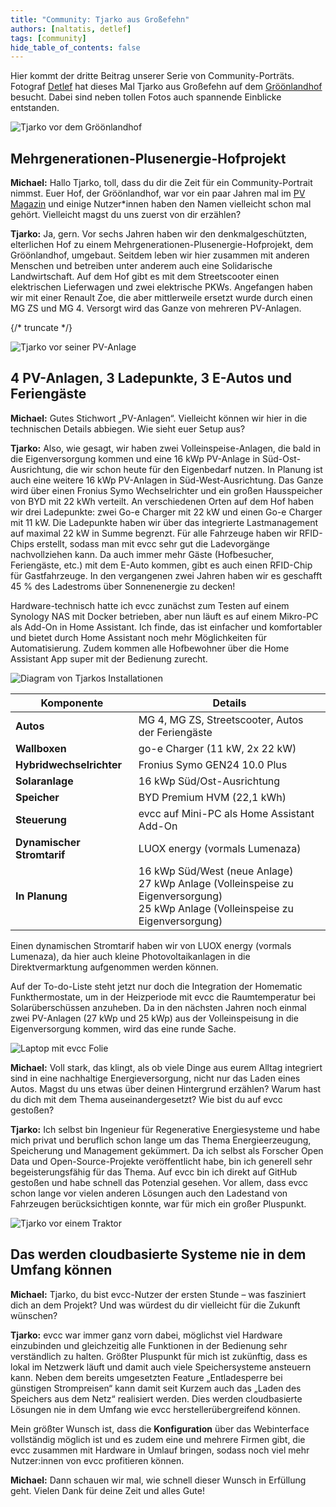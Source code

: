 ```yaml
---
title: "Community: Tjarko aus Großefehn"
authors: [naltatis, detlef]
tags: [community]
hide_table_of_contents: false
---
```


Hier kommt der dritte Beitrag unserer Serie von Community-Porträts.
Fotograf [Detlef](https://hee.se) hat dieses Mal Tjarko aus Großefehn auf dem [Gröönlandhof](https://www.groeoenlandhof.de) besucht.
Dabei sind neben tollen Fotos auch spannende Einblicke entstanden.

![Tjarko vor dem Gröönlandhof](./tjarko-vor-dem-hof.webp)

## Mehrgenerationen-Plusenergie-Hofprojekt

**Michael:** Hallo Tjarko, toll, dass du dir die Zeit für ein Community-Portrait nimmst.
Euer Hof, der Gröönlandhof, war vor ein paar Jahren mal im [PV Magazin](https://www.pv-magazine.de/2021/01/15/selbst-ist-der-groeoenlandhof-wallbox-ladesteuerung-selbst-gebaut/) und einige Nutzer*innen haben den Namen vielleicht schon mal gehört.
Vielleicht magst du uns zuerst von dir erzählen? 

**Tjarko:** Ja, gern.
Vor sechs Jahren haben wir den denkmalgeschützten, elterlichen Hof zu einem Mehrgenerationen-Plusenergie-Hofprojekt, dem Gröönlandhof, umgebaut.
Seitdem leben wir hier zusammen mit anderen Menschen und betreiben unter anderem auch eine Solidarische Landwirtschaft.
Auf dem Hof gibt es mit dem Streetscooter einen elektrischen Lieferwagen und zwei elektrische PKWs.
Angefangen haben wir mit einer Renault Zoe, die aber mittlerweile ersetzt wurde durch einen MG ZS und MG 4.
Versorgt wird das Ganze von mehreren PV-Anlagen.

{/* truncate */}

![Tjarko vor seiner PV-Anlage](./tjarko-und-pv-anlage.webp)

## 4 PV-Anlagen, 3 Ladepunkte, 3 E-Autos und Feriengäste

**Michael:** Gutes Stichwort „PV-Anlagen“.
Vielleicht können wir hier in die technischen Details abbiegen.
Wie sieht euer Setup aus? 

**Tjarko:** Also, wie gesagt, wir haben zwei Volleinspeise-Anlagen, die bald in die Eigenversorgung kommen und eine 16 kWp PV-Anlage in Süd-Ost-Ausrichtung, die wir schon heute für den Eigenbedarf nutzen.
In Planung ist auch eine weitere 16 kWp PV-Anlagen in Süd-West-Ausrichtung.
Das Ganze wird über einen Fronius Symo Wechselrichter und ein großen Hausspeicher von BYD mit 22 kWh verteilt.
An verschiedenen Orten auf dem Hof haben wir drei Ladepunkte: zwei Go-e Charger mit 22 kW und einen Go-e Charger mit 11 kW.
Die Ladepunkte haben wir über das integrierte Lastmanagement auf maximal 22 kW in Summe begrenzt.
Für alle Fahrzeuge haben wir RFID-Chips erstellt, sodass man mit evcc sehr gut die Ladevorgänge nachvollziehen kann.
Da auch immer mehr Gäste (Hofbesucher, Feriengäste, etc.) mit dem E-Auto kommen, gibt es auch einen RFID-Chip für Gastfahrzeuge.
In den vergangenen zwei Jahren haben wir es geschafft 45 % des Ladestroms über Sonnenenergie zu decken!

Hardware-technisch hatte ich evcc zunächst zum Testen auf einem Synology NAS mit Docker betrieben, aber nun läuft es auf einem Mikro-PC als Add-On in Home Assistant.
Ich finde, das ist einfacher und komfortabler und bietet durch Home Assistant noch mehr Möglichkeiten für Automatisierung.
Zudem kommen alle Hofbewohner über die Home Assistant App super mit der Bedienung zurecht.

![Diagram von Tjarkos Installationen](./tjarko-diagram.svg)

| Komponente                | Details                                                                 |
|---------------------------|-------------------------------------------------------------------------|
| **Autos**                 | MG 4, MG ZS, Streetscooter, Autos der Feriengäste                       |
| **Wallboxen**             | go-e Charger (11 kW, 2x 22 kW)                                          |
| **Hybridwechselrichter**  | Fronius Symo GEN24 10.0 Plus                                            |
| **Solaranlage**           | 16 kWp Süd/Ost-Ausrichtung                                              |
| **Speicher**              | BYD Premium HVM (22,1 kWh)                                              |
| **Steuerung**             | evcc auf Mini-PC als Home Assistant Add-On                              |
| **Dynamischer Stromtarif**| LUOX energy (vormals Lumenaza)                                          |
| **In Planung**            | 16 kWp Süd/West (neue Anlage)<br/>27 kWp Anlage (Volleinspeise zu Eigenversorgung)<br/>25 kWp Anlage (Volleinspeise zu Eigenversorgung) |

Einen dynamischen Stromtarif haben wir von LUOX energy (vormals Lumenaza), da hier auch kleine Photovoltaikanlagen in die Direktvermarktung aufgenommen werden können.

Auf der To-do-Liste steht jetzt nur doch die Integration der Homematic Funkthermostate, um in der Heizperiode mit evcc die Raumtemperatur bei Solarüberschüssen anzuheben.
Da in den nächsten Jahren noch einmal zwei PV-Anlagen (27 kWp und 25 kWp) aus der Volleinspeisung in die Eigenversorgung kommen, wird das eine runde Sache.

![Laptop mit evcc Folie](./tjarko-laptop.webp)

**Michael:** Voll stark, das klingt, als ob viele Dinge aus eurem Alltag integriert sind in eine nachhaltige Energieversorgung, nicht nur das Laden eines Autos.
Magst du uns etwas über deinen Hintergrund erzählen? Warum hast du dich mit dem Thema auseinandergesetzt? Wie bist du auf evcc gestoßen?

**Tjarko:** Ich selbst bin Ingenieur für Regenerative Energiesysteme und habe mich privat und beruflich schon lange um das Thema Energieerzeugung, Speicherung und Management gekümmert.
Da ich selbst als Forscher Open Data und Open-Source-Projekte veröffentlicht habe, bin ich generell sehr begeisterungsfähig für das Thema.
Auf evcc bin ich direkt auf GitHub gestoßen und habe schnell das Potenzial gesehen.
Vor allem, dass evcc schon lange vor vielen anderen Lösungen auch den Ladestand von Fahrzeugen berücksichtigen konnte, war für mich ein großer Pluspunkt.

![Tjarko vor einem Traktor](./tjarko-vor-traktor.webp)

## Das werden cloudbasierte Systeme nie in dem Umfang können

**Michael:** Tjarko, du bist evcc-Nutzer der ersten Stunde – was fasziniert dich an dem Projekt? Und was würdest du dir vielleicht für die Zukunft wünschen?

**Tjarko:** evcc war immer ganz vorn dabei, möglichst viel Hardware einzubinden und gleichzeitig alle Funktionen in der Bedienung sehr verständlich zu halten.
Größter Pluspunkt für mich ist zukünftig, dass es lokal im Netzwerk läuft und damit auch viele Speichersysteme ansteuern kann.
Neben dem bereits umgesetzten Feature „Entladesperre bei günstigen Strompreisen“ kann damit seit Kurzem auch das „Laden des Speichers aus dem Netz“ realisiert werden.
Dies werden cloudbasierte Lösungen nie in dem Umfang wie evcc herstellerübergreifend können.

Mein größter Wunsch ist, dass die **Konfiguration** über das Webinterface vollständig möglich ist und es zudem eine und mehrere Firmen gibt, die evcc zusammen mit Hardware in Umlauf bringen, sodass noch viel mehr Nutzer:innen von evcc profitieren können.

**Michael:** Dann schauen wir mal, wie schnell dieser Wunsch in Erfüllung geht.
Vielen Dank für deine Zeit und alles Gute!

